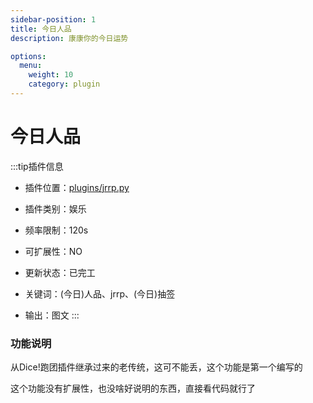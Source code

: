 ```yaml
---
sidebar-position: 1
title: 今日人品
description: 康康你的今日运势

options:
  menu:
    weight: 10
    category: plugin
---
```


# 今日人品

:::tip插件信息
- 插件位置：[plugins/jrrp.py](https://github.com/phantom-sea-limited/Bot/blob/main/plugins/jrrp.py)
- 插件类别：娱乐
- 频率限制：<span id="blue">120s</span>
- 可扩展性：<span id="red">NO</span>
- 更新状态：<span id="green">已完工</span>


- 关键词：(今日)人品、jrrp、(今日)抽签
- 输出：图文
:::


### 功能说明

从Dice!跑团插件继承过来的老传统，这可不能丢，这个功能是第一个编写的

这个功能没有扩展性，也没啥好说明的东西，直接看代码就行了
